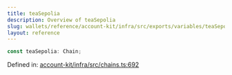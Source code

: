 ```yaml
---
title: teaSepolia
description: Overview of teaSepolia
slug: wallets/reference/account-kit/infra/src/exports/variables/teaSepolia
layout: reference
---
```


```ts
const teaSepolia: Chain;
```

Defined in: [account-kit/infra/src/chains.ts:692](https://github.com/alchemyplatform/aa-sdk/blob/5b9429f0f16dcd4ff822527b8de589e19e88faa7/account-kit/infra/src/chains.ts#L692)
